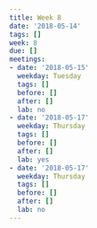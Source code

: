 ```yaml
---
title: Week 8
date: '2018-05-14'
tags: []
week: 8
due: []
meetings:
- date: '2018-05-15'
  weekday: Tuesday
  tags: []
  before: []
  after: []
  lab: no
- date: '2018-05-17'
  weekday: Thursday
  tags: []
  before: []
  after: []
  lab: yes
- date: '2018-05-17'
  weekday: Thursday
  tags: []
  before: []
  after: []
  lab: no
---
```

